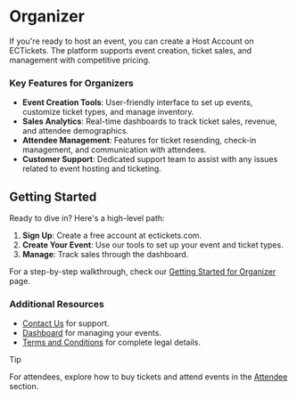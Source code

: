 # Organizer

If you're ready to host an event, you can create a Host Account on ECTickets. The platform supports event creation, ticket sales, and management with competitive pricing.

### Key Features for Organizers

- **Event Creation Tools**: User-friendly interface to set up events, customize ticket types, and manage inventory.
- **Sales Analytics**: Real-time dashboards to track ticket sales, revenue, and attendee demographics.
- **Attendee Management**: Features for ticket resending, check-in management, and communication with attendees.
- **Customer Support**: Dedicated support team to assist with any issues related to event hosting and ticketing.

## Getting Started

Ready to dive in? Here's a high-level path:

1. **Sign Up**: Create a free account at ectickets.com.
2. **Create Your Event**: Use our tools to set up your event and ticket types.
3. **Manage**: Track sales through the dashboard.

For a step-by-step walkthrough, check our [Getting Started for Organizer](/organizer/getting-started) page.

### Additional Resources

- [Contact Us](https://www.ectickets.com/contact) for support.
- [Dashboard](https://www.ectickets.com/dashboard) for managing your events.
- [Terms and Conditions](https://www.ectickets.com/terms-and-conditions) for complete legal details.

> [!TIP]
>
> For attendees, explore how to buy tickets and attend events in the [Attendee](/docs/attendee) section.
